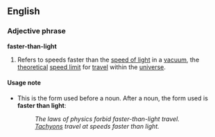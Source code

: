 ==English==
===Adjective phrase===
'''faster-than-light'''

#Refers to speeds faster than the [[speed of light]] in a [[vacuum]], the [[theoretical]] [[speed limit]] for [[travel]] within the [[universe]].

====Usage note====
*This is the form used before a noun.  After a noun, the form used is '''faster than light''':
*:''The laws of physics forbid faster-than-light travel.''
*:''[[Tachyon]]s travel at speeds faster than light.''